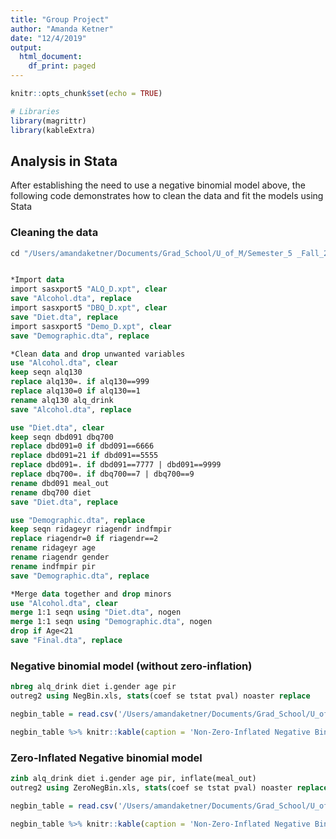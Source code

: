 ```yaml
---
title: "Group Project"
author: "Amanda Ketner"
date: "12/4/2019"
output:
  html_document:
    df_print: paged
---
```


```r
knitr::opts_chunk$set(echo = TRUE)
```

```r
# Libraries
library(magrittr)
library(kableExtra)
```

## Analysis in Stata

After establishing the need to use a negative binomial model above, the 
following code demonstrates how to clean the data and fit the models
using Stata


### Cleaning the data
```stata

cd "/Users/amandaketner/Documents/Grad_School/U_of_M/Semester_5 _Fall_2019/STATS_506/Group_project/"


*Import data
import sasxport5 "ALQ_D.xpt", clear
save "Alcohol.dta", replace
import sasxport5 "DBQ_D.xpt", clear
save "Diet.dta", replace
import sasxport5 "Demo_D.xpt", clear
save "Demographic.dta", replace

*Clean data and drop unwanted variables
use "Alcohol.dta", clear
keep seqn alq130
replace alq130=. if alq130==999
replace alq130=0 if alq130==1
rename alq130 alq_drink
save "Alcohol.dta", replace

use "Diet.dta", clear
keep seqn dbd091 dbq700
replace dbd091=0 if dbd091==6666
replace dbd091=21 if dbd091==5555
replace dbd091=. if dbd091==7777 | dbd091==9999
replace dbq700=. if dbq700==7 | dbq700==9
rename dbd091 meal_out
rename dbq700 diet
save "Diet.dta", replace

use "Demographic.dta", replace
keep seqn ridageyr riagendr indfmpir
replace riagendr=0 if riagendr==2
rename ridageyr age
rename riagendr gender
rename indfmpir pir
save "Demographic.dta", replace

*Merge data together and drop minors
use "Alcohol.dta", clear
merge 1:1 seqn using "Diet.dta", nogen
merge 1:1 seqn using "Demographic.dta", nogen
drop if Age<21
save "Final.dta", replace

```

### Negative binomial model (without zero-inflation)

```stata

nbreg alq_drink diet i.gender age pir
outreg2 using NegBin.xls, stats(coef se tstat pval) noaster replace

```

```r

negbin_table = read.csv('/Users/amandaketner/Documents/Grad_School/U_of_M/Semester_5 _Fall_2019/STATS_506/Group_project/NegBin_clean.csv')

negbin_table %>% knitr::kable(caption = 'Non-Zero-Inflated Negative Binomial', digits=3)

```

### Zero-Inflated Negative binomial model

```stata

zinb alq_drink diet i.gender age pir, inflate(meal_out)
outreg2 using ZeroNegBin.xls, stats(coef se tstat pval) noaster replace

```

```r

negbin_table = read.csv('/Users/amandaketner/Documents/Grad_School/U_of_M/Semester_5 _Fall_2019/STATS_506/Group_project/ZeroNegBin_clean.csv')

negbin_table %>% knitr::kable(caption = 'Non-Zero-Inflated Negative Binomial', digits=3)

```